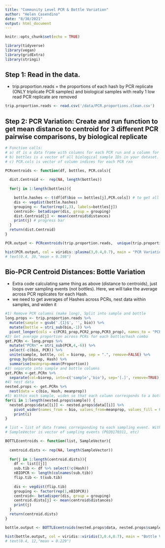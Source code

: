 ```yaml
---
title: "Community Level PCR & Bottle Variation"
author: "Helen Casendino"
date: "8/30/2021"
output: html_document
---
```

  
```r
knitr::opts_chunk$set(echo = TRUE)
```
```r
library(tidyverse)
library(vegan)
library(gridExtra)
library(stringi)
```

## Step 1: Read in the data. 

 - trip.proportion.reads = the proportions of each hash by PCR replicate (ONLY triplicate PCR samples) and biological samples with really 1 low read PCR replicate are removed

```r
trip.proportion.reads <- read.csv('/data/PCR.proportions.clean.csv')
```

## Step 2: PCR Variation: Create and run function to get mean distance to centroid for 3 different PCR pairwise comparisons, by biological replicate

```r
# Function calls: 
# a) df is a data frame with columns for each PCR run and a column for bottle ID
# b) bottles is a vector of all biological sample IDs in your dataset.
# c) PCR.cols is vector of column indices for each PCR rxn 

PCRcentroids <- function(df, bottles, PCR.cols){
  
  dist.Centroid <-  rep(NA, length(bottles))
  
  for(j in 1:length(bottles)){

    bottle.hashes <- t(df[df$bio == bottles[j],PCR.cols]) # to get all PCR props from that one sample
    dis <- vegdist(bottle.hashes)
    grouping <- factor(rep(1,3), labels=bottles[j])
    centroid<- betadisper(dis, group = grouping)
    dist.Centroid[j] <- mean(centroid$distances)
    print(j) # progress bar
  }
  return(dist.Centroid)
}

PCR.output <- PCRcentroids(trip.proportion.reads,  unique(trip.proportion.reads$bio), 3:5)

hist(PCR.output, col = viridis::plasma(3,0.4,0.7), main = "PCR Variation", xlab = "Distance to Centroid (BC Pairwise Distances)")
# text(0.4, 30,"mean = 0.198")
```

## Bio-PCR Centroid Distances: Bottle Variation

- Extra code calculating same thing as above (distance to centroids), just loops over sampling events (not bottles). Here, we will take the average across PCR replicates for each Hash. 
- we need to get averages of Hashes across PCRs, nest data within samples, and widen it

```r
#1) Remove PCR columns (make long), Split into sample and bottle
long.props <- trip.proportion.reads %>% 
  mutate(sample = gsub('.{1}$', '', bio)) %>% 
  mutate(bottle = stri_sub(bio,-1)) %>% 
  pivot_longer(cols = c(PCR1_prop,PCR2_prop,PCR3_prop), names_to = "PCR", values_to = "Proportion")
#2) Get average proportion across PCRs for each bottle/hash combo
get.PCRn <- long.props %>% 
  mutate("PCRn" = stri_sub(PCR,4,-6)) %>% 
  select(-c(bio, PCR)) %>%
  unite(sample, bottle, col = biorep, sep = ".", remove=FALSE) %>% 
  group_by(biorep, Hash) %>%
  summarise(meanprop=mean(Proportion))
#3) separate into sample and bottle columns
get.PCRn <-get.PCRn %>%
  separate(col=biorep, into=c('sample','bio'), sep='[.]', remove=TRUE)
#4) nest data
nested.props <- get.PCRn %>% 
  nest(data = c(bio, Hash, meanprop))
#5) Within each sample, widen so that each column corresponds to a bottle
for(i in 1:length(nested.props$sample)) {
  nested.props$data[[i]] <- nested.props$data[[i]] %>% 
    pivot_wider(names_from = bio, values_from=meanprop, values_fill = 0) 
    print(i)
}
```

```r
# list = list of data frames corresponding to each sampling event. Within each df, columns correspond to bioPCR combos (A1, B3, C2 etc) and rows correspond to each Hashes
# SampleVector is vector of sampling events (PO20170311, etc)

BOTTLEcentroids <- function(list, SampleVector){
  
  centroid.dists <- rep(NA, length(SampleVector))
  
  for(j in 1:length(centroid.dists)){
    df <- list[[j]]
    sub.tib <- df %>% select(!c(Hash))
    nBIOPCR <- length(colnames(sub.tib))
    flip.tib <- t(sub.tib)
    
    dis <- vegdist(flip.tib)
    grouping <- factor(rep(1,nBIOPCR))
    centroid<- betadisper(dis, group = grouping)
    centroid.dists[j] <- mean(centroid$distances)
    print(j)
  }
  return(centroid.dists)
}

bottle.output <- BOTTLEcentroids(nested.props$data, nested.props$sample)

hist(bottle.output, col = viridis::viridis(3,0.4,0.7), main = "Bottle Variation", xlab = "Distance to Centroid (BC Pairwise Distances)")
# text(0.4, 12,"mean = 0.229")
```


